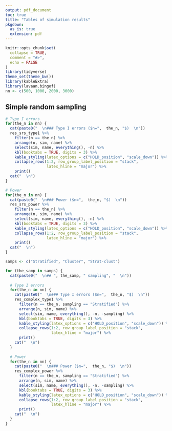 ```yaml
---
output: pdf_document
toc: true
title: "Tables of simulation results"
pkgdown:
  as_is: true
  extension: pdf
---
```


```r
knitr::opts_chunk$set(
  collapse = TRUE,
  comment = "#>",
  echo = FALSE
)
library(tidyverse)
theme_set(theme_bw())
library(kableExtra)
library(lavaan.bingof)
nn <- c(500, 1000, 2000, 3000)
```


## Simple random sampling

```r
# Type I errors
for(the_n in nn) {
  cat(paste0("  \n### Type I errors ($n=",  the_n, "$)  \n"))
  res_srs_type1 %>% 
    filter(n == the_n) %>%
    arrange(n, sim, name) %>%
    select(sim, name, everything(), -n) %>%
    kbl(booktabs = TRUE, digits = 3) %>%
    kable_styling(latex_options = c("HOLD_position", "scale_down")) %>%
    collapse_rows(1:2, row_group_label_position = "stack", 
                  latex_hline = "major") %>%
    print()
  cat("  \n")
}

# Power 
for(the_n in nn) {
  cat(paste0("  \n### Power ($n=",  the_n, "$)  \n"))
  res_srs_power %>% 
    filter(n == the_n) %>%
    arrange(n, sim, name) %>%
    select(sim, name, everything(), -n) %>%
    kbl(booktabs = TRUE, digits = 3) %>%
    kable_styling(latex_options = c("HOLD_position", "scale_down")) %>%
    collapse_rows(1:2, row_group_label_position = "stack", 
                  latex_hline = "major") %>%
    print()
  cat("  \n")
}
```


<!--Complex sampling results-->

```r
samps <- c("Stratified", "Cluster", "Strat-clust")

for (the_samp in samps) {
  cat(paste0("  \n## ", the_samp, " sampling", "  \n"))
  
  # Type I errors
  for(the_n in nn) {
    cat(paste0("  \n### Type I errors ($n=",  the_n, "$)  \n"))
    res_complex_type1 %>% 
      filter(n == the_n, sampling == "Stratified") %>%
      arrange(n, sim, name) %>%
      select(sim, name, everything(), -n, -sampling) %>%
      kbl(booktabs = TRUE, digits = 3) %>%
      kable_styling(latex_options = c("HOLD_position", "scale_down")) %>%
      collapse_rows(1:2, row_group_label_position = "stack", 
                    latex_hline = "major") %>%
      print()
    cat("  \n")
  }
  
  # Power 
  for(the_n in nn) {
    cat(paste0("  \n### Power ($n=",  the_n, "$)  \n"))
    res_complex_power %>% 
      filter(n == the_n, sampling == "Stratified") %>%
      arrange(n, sim, name) %>%
      select(sim, name, everything(), -n, -sampling) %>%
      kbl(booktabs = TRUE, digits = 3) %>%
      kable_styling(latex_options = c("HOLD_position", "scale_down")) %>%
      collapse_rows(1:2, row_group_label_position = "stack", 
                    latex_hline = "major") %>%
      print()
    cat("  \n")
  }
}
```


